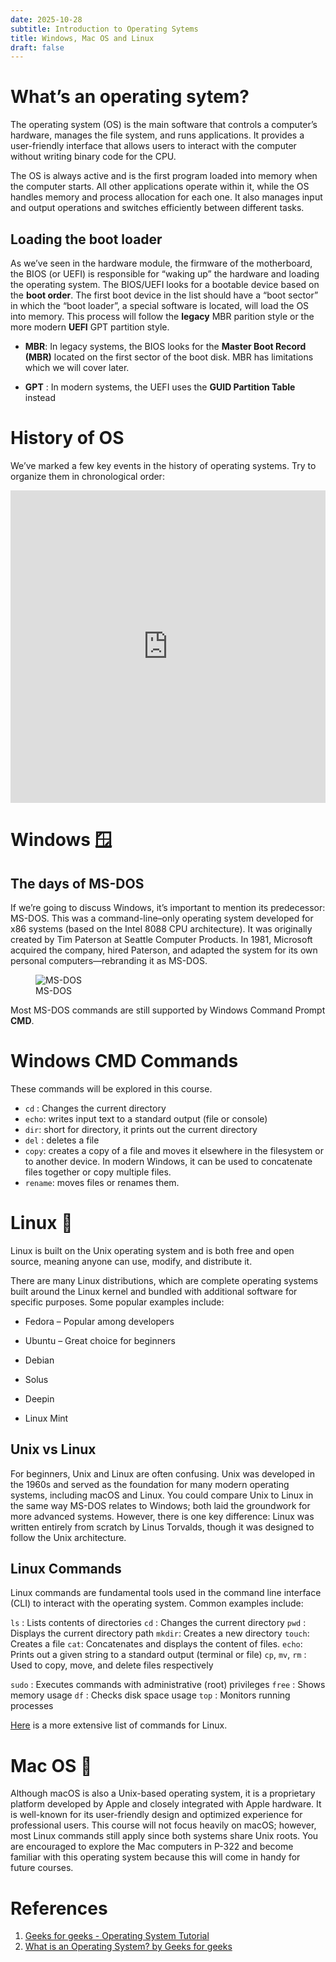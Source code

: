 ```yaml
---
date: 2025-10-28
subtitle: Introduction to Operating Sytems 
title: Windows, Mac OS and Linux
draft: false
---
```


# What's an operating sytem?
The operating system (OS) is the main software that controls a computer’s hardware, manages the file system, and runs applications. It provides a user-friendly interface that allows users to interact with the computer without writing binary code for the CPU.

The OS is always active and is the first program loaded into memory when the computer starts. All other applications operate within it, while the OS handles memory and process allocation for each one. It also manages input and output operations and switches efficiently between different tasks.

## Loading the boot loader

As we've seen in the hardware module, the firmware of the motherboard, the BIOS (or UEFI) is responsible for "waking up" the hardware and loading the operating system. The BIOS/UEFI looks for a bootable device based on the **boot order**. The first boot device in the list should have a "boot sector" in which the "boot loader", a special software is located, will load the OS into memory. This process will follow the __legacy__ MBR parition style or the more modern **UEFI** GPT partition style.

- **MBR**: In legacy systems, the BIOS looks for the __Master Boot Record (MBR)__ located on the first sector of the boot disk. MBR has limitations which we will cover later.

- **GPT** : In modern systems, the UEFI uses the __GUID Partition Table__ instead 

# History of OS
We've marked a few key events in the history of operating systems. Try to organize them in chronological order:

<iframe src="https://learningapps.org/watch?v=p8uio4zwj25" style="border:0px;width:100%;height:500px" allowfullscreen="true" webkitallowfullscreen="true" mozallowfullscreen="true"></iframe>

# Windows 🪟

## The days of MS-DOS
If we’re going to discuss Windows, it’s important to mention its predecessor: MS-DOS. This was a command-line–only operating system developed for x86 systems (based on the Intel 8088 CPU architecture). It was originally created by Tim Paterson at Seattle Computer Products. In 1981, Microsoft acquired the company, hired Paterson, and adapted the system for its own personal computers—rebranding it as MS-DOS.

![MS-DOS](https://upload.wikimedia.org/wikipedia/commons/a/a8/Multitasking_MS-DOS_4.00_Command.png)

Most MS-DOS commands are still supported by Windows Command Prompt __CMD__.

# Windows CMD Commands
These commands will be explored in this course. 

- `cd` : Changes the current directory
- `echo`: writes input text to a standard output (file or console)
- `dir`: short for directory, it prints out the current directory
- `del` : deletes a file 
- `copy`: creates a copy of a file and moves it elsewhere in the filesystem or to another device. In modern Windows, it can be used to concatenate files together or copy multiple files.
- `rename`: moves files or renames them. 


# Linux 🐧

Linux is built on the Unix operating system and is both free and open source, meaning anyone can use, modify, and distribute it.

There are many Linux distributions, which are complete operating systems built around the Linux kernel and bundled with additional software for specific purposes. Some popular examples include:

- Fedora – Popular among developers

- Ubuntu – Great choice for beginners

- Debian

- Solus

- Deepin

- Linux Mint

## Unix vs Linux

For beginners, Unix and Linux are often confusing. Unix was developed in the 1960s and served as the foundation for many modern operating systems, including macOS and Linux. You could compare Unix to Linux in the same way MS-DOS relates to Windows; both laid the groundwork for more advanced systems. However, there is one key difference: Linux was written entirely from scratch by Linus Torvalds, though it was designed to follow the Unix architecture.

## Linux Commands

Linux commands are fundamental tools used in the command line interface (CLI) to interact with the operating system. Common examples include:

`ls` : Lists contents of directories
`cd` : Changes the current directory
`pwd` : Displays the current directory path
`mkdir`: Creates a new directory
`touch`: Creates a file
`cat`: Concatenates and displays the content of files. 
`echo`: Prints out a given string to a standard output (terminal or file)
`cp`, `mv`, `rm` : Used to copy, move, and delete files respectively

`sudo` : Executes commands with administrative (root) privileges
`free` : Shows memory usage
`df` : Checks disk space usage
`top` : Monitors running processes

[Here](https://www.geeksforgeeks.org/linux-unix/linux-commands/) is a more extensive list of commands for Linux. 


# Mac OS 🍏

Although macOS is also a Unix-based operating system, it is a proprietary platform developed by Apple and closely integrated with Apple hardware. It is well-known for its user-friendly design and optimized experience for professional users. This course will not focus heavily on macOS; however, most Linux commands still apply since both systems share Unix roots. You are encouraged to explore the Mac computers in P-322 and become familiar with this operating system because this will come in handy for future courses. 


# References
1. [Geeks for geeks - Operating System Tutorial](https://www.geeksforgeeks.org/operating-systems/operating-systems/)
2. [What is an Operating System? by Geeks for geeks](https://www.geeksforgeeks.org/operating-systems/what-is-an-operating-system/)